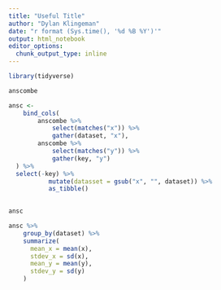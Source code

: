 ```yaml
---
title: "Useful Title"
author: "Dylan Klingeman"
date: "r format (Sys.time(), '%d %B %Y')'"
output: html_notebook
editor_options: 
  chunk_output_type: inline
---
```


```r
library(tidyverse)
```
```r
anscombe
```

```r
ansc <- 
    bind_cols(
        anscombe %>%
            select(matches("x")) %>%
            gather(dataset, "x"), 
        anscombe %>%
            select(matches("y")) %>%
            gather(key, "y")
  ) %>%
  select(-key) %>%
           mutate(datasset = gsub("x", "", dataset)) %>%
           as_tibble()
    
```

```r
ansc
```

```r
ansc %>%
    group_by(dataset) %>%
    summarize(
      mean_x = mean(x), 
      stdev_x = sd(x), 
      mean_y = mean(y), 
      stdev_y = sd(y)
    )
```

